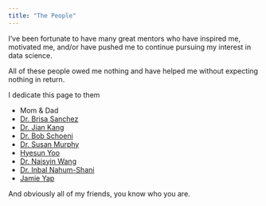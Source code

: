 ```yaml
---
title: "The People"
---
```



I've been fortunate to have many great mentors who have inspired me, motivated me, and/or have pushed me to continue pursuing my interest in data science.


All of these people owed me nothing and have helped me without expecting nothing in return.


I dedicate this page to them


- Mom & Dad
- [Dr. Brisa Sanchez](https://drexel.edu/dornsife/academics/faculty/Brisa%20Sanchez/)
- [Dr. Jian Kang](https://sph.umich.edu/faculty-profiles/kang-jian.html)
- [Dr. Bob Schoeni](https://www.psc.isr.umich.edu/people/profile/356/Robert_F_Schoeni)
- [Dr. Susan Murphy](http://people.seas.harvard.edu/~samurphy/)
- [Hyesun Yoo](http://www-personal.umich.edu/~yoohs/)
- [Dr. Naisyin Wang](https://lsa.umich.edu/stats/people/faculty/nwangaa.html)
- [Dr. Inbal Nahum-Shani](http://www-personal.umich.edu/~inbal/)
- [Jamie Yap](http://d3lab-isr.com/team/1140/)


And obviously all of my friends, you know who you are.